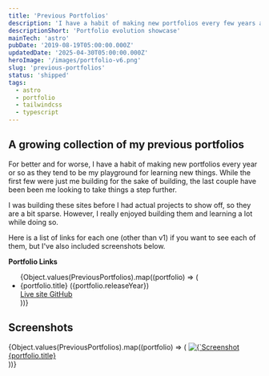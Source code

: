 ```yaml
---
title: 'Previous Portfolios'
description: 'I have a habit of making new portfolios every few years as they tend to be my playground for learning new things. Here is a growing collection of all my previous ones.'
descriptionShort: 'Portfolio evolution showcase'
mainTech: 'astro'
pubDate: '2019-08-19T05:00:00.000Z'
updatedDate: '2025-04-30T05:00:00.000Z'
heroImage: '/images/portfolio-v6.png'
slug: 'previous-portfolios'
status: 'shipped'
tags:
  - astro
  - portfolio
  - tailwindcss
  - typescript
---
```



## A growing collection of my previous portfolios

For better and for worse, I have a habit of making new portfolios every year or so as they tend to be my playground for learning new things. While the first few were just me building for the sake of building, the last couple have been been me looking to take things a step further.

I was building these sites before I had actual projects to show off, so they are a bit sparse. However, I really enjoyed building them and learning a lot while doing so.

Here is a list of links for each one (other than v1) if you want to see each of them, but I've also included screenshots below.

**Portfolio Links**

<ul class="list-none pl-0">
  {Object.values(PreviousPortfolios).map((portfolio) => (
    <li key={portfolio.title} class="pl-0">
      <span class="font-semibold">
        {portfolio.title} ({portfolio.releaseYear})
      </span>
      <div class="*:text-foreground-muted *:hover:text-foreground flex gap-2 *:transition-all">
        <a
          href={portfolio.liveSiteURL}
          target="_blank"
          rel="noopener noreferrer"
        >
          Live site
        </a>
        <a href={portfolio.githubURL} target="_blank" rel="noopener noreferrer">
          GitHub
        </a>
      </div>
    </li>
  ))}
</ul>

## Screenshots

<div class="not-prose grid gap-4 lg:grid-cols-2">
  {Object.values(PreviousPortfolios).map((portfolio) => (
    <a
      href={portfolio.liveSiteURL}
      target="_blank"
      rel="noopener noreferrer"
      class="group relative block"
    >
      <Image
        key={portfolio.title}
        src={portfolio.image}
        alt={`Screenshot of ${portfolio.title}`}
        class="transition-all duration-300"
        width={2560}
        height={1440}
      />
      <div class="bg-primary absolute inset-0 flex items-center justify-center rounded-md opacity-0 transition-opacity duration-300 group-hover:opacity-100">
        <span class="text-primary-foreground text-xl font-semibold">
          {portfolio.title}
        </span>
      </div>
    </a>
  ))}
</div>
